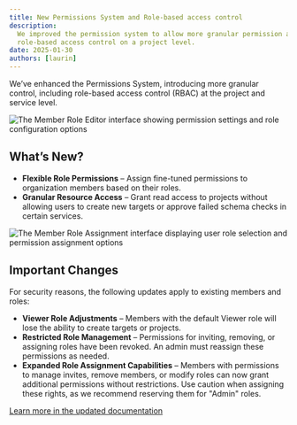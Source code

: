 ```yaml
---
title: New Permissions System and Role-based access control
description:
  We improved the permission system to allow more granular permission assignment including
  role-based access control on a project level.
date: 2025-01-30
authors: [laurin]
---
```


We’ve enhanced the Permissions System, introducing more granular control, including role-based
access control (RBAC) at the project and service level.

![The Member Role Editor interface showing permission settings and role configuration options](./member-role-editor.png)

## What’s New?

- **Flexible Role Permissions** – Assign fine-tuned permissions to organization members based on
  their roles.
- **Granular Resource Access** – Grant read access to projects without allowing users to create new
  targets or approve failed schema checks in certain services.

![The Member Role Assignment interface displaying user role selection and permission assignment options](./member-role-assigner.png)

## Important Changes

For security reasons, the following updates apply to existing members and roles:

- **Viewer Role Adjustments** – Members with the default Viewer role will lose the ability to create
  targets or projects.
- **Restricted Role Management** – Permissions for inviting, removing, or assigning roles have been
  revoked. An admin must reassign these permissions as needed.
- **Expanded Role Assignment Capabilities** – Members with permissions to manage invites, remove
  members, or modify roles can now grant additional permissions without restrictions. Use caution
  when assigning these rights, as we recommend reserving them for "Admin" roles.

[Learn more in the updated documentation](/docs/management/members-roles-permissions)
